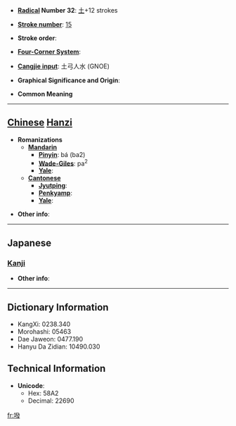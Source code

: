 * '''[[Wiktionary:Chinese radical index| Radical]] Number 32''': [[Wiktionary:Chinese radical index 土|土]]+12 strokes

* '''[[Wiktionary:Chinese total strokes index|Stroke number]]''': [[Wiktionary:Chinese total strokes index 15|15]]

* '''Stroke order''': 

* '''[[Wiktionary:Chinese four corner index|Four-Corner System]]''': 

* '''[[Wiktionary:Chinese Cangjie index|Cangjie input]]''': 土弓人水 (GNOE)

* '''Graphical Significance and Origin''': 

* '''Common Meaning'''

----

== [[Chinese]] [[Hanzi]] ==

* '''Romanizations'''
** '''[[Mandarin]]'''
*** '''[[Pinyin]]''': bá (ba2)
*** '''[[Wade-Giles]]''': pa<sup>2</sup>
*** '''[[Yale]]''': 
** '''[[Cantonese]]'''
*** '''[[Jyutping]]''':
*** '''[[Penkyamp]]''': 
*** '''[[Yale]]''': 

* '''Other info''': 

----

==Japanese==
===[[Kanji]]===
{{kanji|on readings=[[はつ]] (hatsu), [[はい]] (hai)
|kun readings=
}}

* '''Other info''':  

----

== Dictionary Information ==

* KangXi: 0238.340
* Morohashi: 05463
* Dae Jaweon: 0477.190
* Hanyu Da Zidian: 10490.030

== Technical Information ==

* '''Unicode''':
** Hex: 58A2
** Decimal: 22690

[[fr:墢]]